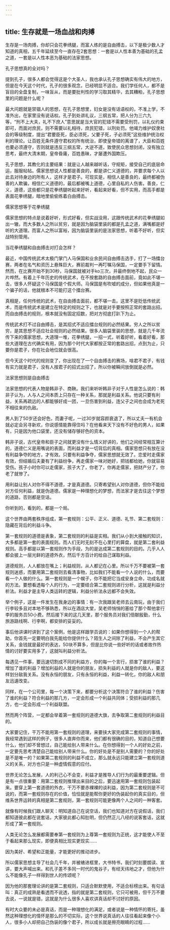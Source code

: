 ```yaml
---
---
---
```

title: 生存就是一场血战和肉搏
---



生存是一场肉搏，你却只会花拳绣腿，而富人练的是自由搏击，以下是极少数人才知道的真相，五千年延续至今一直存在2套思想：一套是以人性本善为基础的孔孟之道，一套是以人性本恶为基础的法家思想。

孔子思想真的全对吗？

提到孔子，很多人都会觉得这是个大圣人，我也承认孔子思想确实有伟大的地方，但是在今天这个时代，孔子的很多观念，已经明显不适合。我们学任何人，都不是盲目的全盘复制，一味盲从，而是要批判性的学习取其精华，去其糟粕，孔子思想里的问题是什么呢？

最大问题就是禁锢人的思想，在孔子思想里，妇女是没有话语权的，不准上学，不准外出，在家里没有说话权。孔子到处讲礼议，三纲五常，把人分为三六九等，“刑不上大夫，礼不下庶人”意思就是当大官的犯错不需要受刑罚，以礼仪约束即可，而面对庶民，则不需要以礼相待，庶民犯错，以刑处罚。他竭力维护奴隶社会的等级制度，提出“君要臣死，臣必须死，父要子死，子必须死”这些维护统治权利的理论。让百姓无条件遵守君权的所有统治，即使皇帝错的离谱了，大臣和百姓也要必须遵守，否则就是违反三纲五常，大逆不道，致使民众思想封闭，没有独立思考，最终大清末期，皇帝昏庸，百姓愚昧，才屡遭外国欺压。

孔子思想，其教化的主要结果：就是让人越来越听话，守规矩，接受自己的底层命运，服服帖帖。儒家思想说人性都是善良的，都是讲仁义道德的，并要求每个人以此去对待身边的所有人，这样才是君子。可现实是，相信人是善良的，最终都被伪善的人欺骗，相信仁义道德的，最后都被嘴上道德，心里自私的人伤害。善良，仁义，道德，这些都只是花拳绣腿听起来好听，看起来好看，但不实用，而高手都是表面花拳绣腿，暗地里偷偷练着白由搏击。

儒家思想等于花拳绣腿

儒家思想的特点是说着好听，形式好看，但实战没用，这跟传统武术的花拳绣腿如出一辙，而大多数人之所以贫穷，就是因为脑袋里装的都是孔孟之道，满嘴都是好听的大道理。而富人之所以富裕，因为脑袋里装的是法家思想，听着不好听，但实战特别管用。

当花拳绣腿和自由搏击对打会怎样？

最近，中国传统武术太极门掌门人马保国和业余民间自由搏击选手，打了一场擂台赛，两者在名气和资历上悬殊巨大，赛前裁判一再叮嘱马保国，一定要手下留情。然而，在比赛开始不到30秒，马保国就被对手ko三次，并最终倒地不起，民众一片哗然。有着上千年历史的传统武术，在不按套路的自由搏击面前，竟如此不堪一击，很多人怀疑这个马保国是个假大师。马保国是有吹嘘的成分，但如果他真是一个骗子的话，他就根本不可能打这个擂台赛。

真相是，任何传统的武术，在自由搏击面前，都不堪一击。这里不是贬低传统武术，而是传统武术是建立在特定的规则之下，也就是对手要按照正常的套路出招。而自由搏击的规则，根本就没有固定招数，把对方彻底打趴下为止。

传统武术打不过自由搏击，是其招式不适应擂台规则的必然结果。穷人之所以贫穷，是其思想不适应社会规则的必然结果。很多人脑袋里装的思想，就是几千年流传下来的儒家思想，大道理一堆，花拳绣腿，一招一式，听着好听，看着好看，那些大道理在古代确实有用，因为那个时代大家都按正常的套路出招，点到为止，只要你是君子，你在社会地位就会很高。

但今天这个时代的规则变了，你出现在了一个自由搏击的赛场，啥君不君子，有钱有实力就是君子，没有人按君子的招式出招了，所以你被瞬间放倒就是必然。

法家思想则是自由搏击

法家思想的代表人物是韩非子、商鞅。我们来听听韩非子对于人性是怎么说的：韩非子认为，人与人之间本质上只存在一种关系，那就是利益关系。他说只要有利益，关系再疏远的人都能够好成一团，一旦伤害到利益，连父子之间也会成为老死不相往来的仇敌。

男人到了50岁还会好色，而妻子呢，一过30岁就容颜衰退了，所以丈夫一有机会就必定会另寻新欢，你说感情能靠得住吗？在他看来天下没有不好色的男人，如果有，只是因为他口袋里，还没有储存够好色的资本。

韩非子说，古代皇帝和臣子之间就更没有什么情义好讲的，他们之间经常相互算计的，道德仁义是用嘴说的表面，而利益才是一切背后的真相。儒家思想只有放在没有利益争夺的地方，才有效。只要有利益争夺，儒家思想就无效了。恋爱时走儒家有效，但结婚后夫妻有了利益纷争，再走儒家一味对她好，把钱都给她，你就容易受伤。孩子小时你可以走儒家，孩子大了，你老了，你再走儒家，把财产分了，你老了就惨了。

用利益让别人对你不得不道德，才是真道德。只寄希望别人对你道德，但你不能给对方任何利益，就是伪道德。儒家是一种理想化的梦想，而法家才是去往这个梦想的道路，否则都是空话。

你听到的，看到的，都是一个局。

这个世界由两套秩序组成，第一套规则：公平、正义、道德、礼节、第二套规则：隐藏在背后的利益斗争。

第一套规则的道德是表象，第二套规则的利益是实相。我们从小到大接触的知识，大多都是第一套的表面规则。而人们无时无刻不在心里打的算盘，就是第二套利益规则。高手都是以第一套规则作为手段，为的是达成第二套规则的目的。几乎人人都会披上一层光鲜的道德外衣，然后千方百计的给自己谋取利益。

道德规则，人人都放在嘴上；利益规则，从人都记在心里。所以千万不要被第一套规则迷惑，而要用第二套规则去看清事物，比如我们不能看一个人说的什么，而要看一个人做的什么。第一套规则是一个幌子，你不能把它当成安身立命，功成名就的方法。要想看透每个人的行为，一定要结合第二套规则进行分析，这就是利益分析法。利益才是主导人类运转的逻辑，利益分析法永远都不会失效。

举个例子，这是一件发生在我身边的事情：有一次我跟吴老师去云南玩，由于我们行李较多且对本地不够熟悉，所以在酒店大堂，吴老师悄悄的塞给了那个帮他拿行李的服务员50小费。然后接下来的这几天里，那个服务员对我们倍献殷勤，什么旅游路线啊、行李啊，都安排的妥妥的。

事后他讲课时讲到了这个案例，他是这样跟学员说的：如果你想得到一个人的帮助，你首先一定要明白我先能给你提供什么？陌生人之间除了利益，不会产生其它关系，金钱就是最好的表达，50块不算多，但是比你说一些好听的话或者故作热情的讨好要实用多了，这就叫利益分析法。

每遇见一件事，要迅速切割成不同的利益方，你的每一个言行，损害了谁的利益？增加了谁的利益？增加利益的人就是你的朋友，损失利益的人就是你的敌人，要这样划分敌我关系。没有永恒的朋友，只有永恒的利益，利益一转化，你的敌人和朋友迅速改变。

同样，在一个公司里，每一个决策下来，都要分析这个决策符合了谁的利益？伤害了谁的利益？符合利益的那几方，一定会形成一个利益共同体；受损利益的那几方，也一定会形成一个利益联盟。

然而两个阵营，一定都会举着第一套规则的道德大旗，去争取第二套规则的利益目的。

大家要记住，干万不能用第一套规则的道理，来要挟大家完成第二套规则的事情，我经常遇到这样的例子，很多人直奔你而来，他们都有很确的目的，知道自己想要什么，他们却不曾想过，自己能给别人带来什么。在你想得到一个人的好处之前，一定要先思考清楚自己能给别人带来什么。你的好处是不是别人需要的？你的好处是不是唯一的？如果第二套规则的利益不成立，那么就永远只能建立第一套规则道义的关系，对方也只是一种虚情假意的应付。

世界无论怎么发展，人的利己心不会变，利益才是推导人们行为的最重要逻辑。但是有一点很重要：用第二套规则推理出来目的之后，要迅速用第一套规则包装起来。要穿上第一套道德的外衣，干万不要赤裸裸的谈利益，因为第二套规则是不可说的，而第一套规则存在的价值，恰恰就是能帮你更好的伪装起你的真实目的，但维系世界运转的真相是第二套规则，第一套规则可能更像两个人之间的一种客套。

就像有时候我们跟人聊天：明知道自己在说空话，我们也知道对方在说假话，我们都知道彼此都在说套话，大家彼此都心知肚明，但仍然正儿八经的说客套话，这就形成了第一套规则。

人类无论怎么发展都需要奉第一套规则为上尊第一套规则为正统，这才能使人不至于看起来那么现实，即便真相比现实更现实……

因为美好、希望和正能量，才能更好的推动进步。

所以儒家思想主导了社会几千年，并被裱进框里，大书特书，我们时刻要朗读、宣讲，要大声喊出来。和孔子差不多同一时代的鬼谷子，有经天纬地之才，但他为什么不能像孔子一样得到世人的传颂呢？

因为他的那套理论讲的是第二套规则，只适合默默使用，不适合标榜出来。有句话叫：真正的成熟是看透而不说透，指的就是第二套规则，它只可被用，但千万不要去说，一说就是错，这就是为什么很多人喜欢讲真话却不讨好的原因。

有时大众要的未必是真话，而是一种理想化的满足，或者说是一种情怀的寄托，虽然这种理想化的情怀是那么的不切实际，这个世界说真话的人往往看起来像个小人，很多小人却把自己伪装的像个君子，所以成长就是擦亮眼睛的过程……
